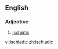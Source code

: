 ==English==

===Adjective===
{{en-adj}}

#{{obsolete}} [[ischiatic]]

[[vi:ischiadic]]
[[zh:ischiadic]]